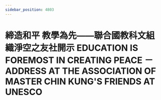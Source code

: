 ```yaml
---
sidebar_position: 4803
---
```



# 締造和平 教學為先——聯合國教科文組織淨空之友社開示 EDUCATION IS FOREMOST IN CREATING PEACE － ADDRESS AT THE ASSOCIATION OF MASTER CHIN KUNG'S FRIENDS AT UNESCO        


<ReactPlayer controls='true' url='https://tw4.amtb.de/redirect/media/himp4/32/32-252/32-252-0001.mp4' />
